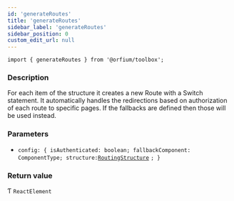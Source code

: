 ```yaml
---
id: 'generateRoutes'
title: 'generateRoutes'
sidebar_label: 'generateRoutes'
sidebar_position: 0
custom_edit_url: null
---
```


`import { generateRoutes } from '@orfium/toolbox';`

### Description

For each item of the structure it creates a new Route with a Switch statement. It automatically handles the redirections
based on authorization of each route to specific pages. If the fallbacks are defined then those will be used instead.

### Parameters

- `config: { isAuthenticated: boolean; fallbackComponent: ComponentType; structure:`[`RoutingStructure`](../types/RoutingStructure) `; }`

### Return value

Ƭ `ReactElement`


